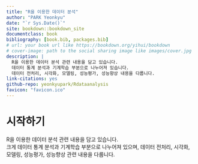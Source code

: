 ```yaml
--- 
title: "R을 이용한 데이터 분석"
author: "PARK Yeonkyu"
date: "`r Sys.Date()`"
site: bookdown::bookdown_site
documentclass: book
bibliography: [book.bib, packages.bib]
# url: your book url like https://bookdown.org/yihui/bookdown
# cover-image: path to the social sharing image like images/cover.jpg
description: |
  R을 이용한 데이터 분석 관련 내용을 담고 있습니다.
  데이터 통계 분석과 기계학습 부분으로 나누어져 있습니다.
  데이터 전처리, 시각화, 모델링, 성능평가, 성능향상 내용을 다룹니다.
link-citations: yes
github-repo: yeonkyupark/Rdataanalysis
favicon: "favicon.ico"
---
```


# 시작하기 {-}

R을 이용한 데이터 분석 관련 내용을 담고 있습니다.  
크게 데이터 통계 분석과 기계학습 부분으로 나누어져 있으며, 데이터 전처리, 시각화, 모델링, 성능평가, 성능향상 관련 내용을 다룹니다.  
